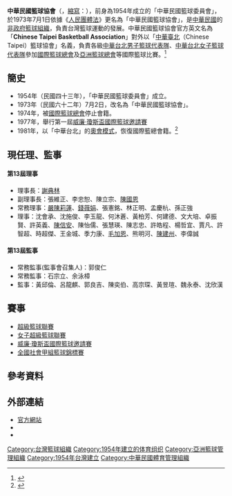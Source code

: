 {{Infobox sport governing body
|name         = 中華民國籃球協會 <br /> Chinese Taipei Basketball Association
|abbrev       = CTBA
|logo         = 中華民國籃球協會logo.png
|logosize     = 200px
|sport        = [[籃球|籃球]]
|jurisdiction = {{ROC}}
|founded      = {{Start date|1954}}
|aff          = [[国际篮球联合会|國際籃球總會]]
|affdate      = 
|region       = [[亞洲籃球總會|亞洲籃球總會]]
|regionyear   = 
|headquarters = {{ROC}}<br />[[臺北市|臺北市]][[中山區_(臺北市)|中山區]]朱崙街20號
|president2   = [[謝典林|謝典林]]
|secretary    = 
|coach        = 
|womenscoach  = 
|url          = http://www.basketball-tpe.org/
}}

'''中華民國籃球協會'''（{{lang-en|'''C'''hinese '''T'''aipei '''B'''asketball '''A'''ssociation}}，[[縮寫|縮寫]]：{{lang|en|'''CTBA'''}}），前身為1954年成立的「中華民國籃球委員會」，於1973年7月1日依據《[[s:人民團體法|人民團體法]]》更名為「中華民國籃球協會」，是[[中華民國|中華民國]]的[[非政府组织|非政府籃球組織]]，負責台灣籃球運動的發展。中華民國籃球協會官方英文名為「'''Chinese Taipei Basketball Association'''」對外以「[[中華臺北|中華臺北]]（Chinese Taipei）籃球協會」名義，負責各級[[中華台北男子籃球代表隊|中華台北男子籃球代表隊]]、[[中華台北女子籃球代表隊|中華台北女子籃球代表隊]]參加[[國際籃球總會|國際籃球總會]]及[[亞洲籃球總會|亞洲籃球總會]]等國際籃球比賽。<ref>{{Cite web |url=http://www.rocsf.org.tw/about_us/about_us_7_page.asp?file=D62806112611.htm |title=中華民國籃球協會簡介 |accessdate=2016-05-07 |archive-date=2016-08-13 |archive-url=https://web.archive.org/web/20160813212519/http://www.rocsf.org.tw/about_us/about_us_7_page.asp?file=D62806112611.htm |dead-url=no }}</ref>

==簡史==
*1954年（民國四十三年），「中華民國籃球委員會」成立。
*1973年（民國六十二年）7月2日，改名為「中華民國籃球協會」。
*1974年，被[[國際籃球總會|國際籃球總會]]停止會籍。
*1977年，舉行第一屆[[威廉·瓊斯盃國際籃球邀請賽|威廉·瓊斯盃國際籃球邀請賽]]
*1981年，以「中華台北」的[[奧會模式|奧會模式]]，恢復國際籃總會籍。<ref>{{Cite web |url=http://www.pts.org.tw/Program/Template1B_About.aspx?PNum=315&PURL= |title=瓊斯盃的起源 |accessdate=2016-05-07 |archive-date=2017-02-22 |archive-url=https://web.archive.org/web/20170222064919/http://www.pts.org.tw/Program/Template1B_About.aspx?PNum=315&PURL= |dead-url=no }}</ref>

==現任理、監事==

==== 第13屆理事 ====

* 理事長：[[謝典林|謝典林]]
* 副理事長：張維正、李忠恕、陳立宗、[[陳國恩|陳國恩]]
* 常務理事：[[陳莉蓮|嚴陳莉蓮]]、[[錢薇娟|錢薇娟]]、張憲銘、林正明、孟慶杭、孫正強
* 理事：沈會承、沈施俊、李玉龍、何沐蒼、黃柏芳、何建德、文大培、卓振賢、許英義、[[陳信安|陳信安]]、陳怡儒、張慧瑛、陳志忠、許皓程、楊哲宜、賈凡、許智超、時超傑、王金城、季力康、[[毛加恩|毛加恩]]、熊明河、[[陳建州|陳建州]]、李偉誠

==== 第13屆監事 ====

* 常務監事(監事會召集人)：郭俊仁
* 常務監事：石宗立、余泳樟
* 監事：黃邱倫、呂龍麒、郭良吉、陳奕伯、高宗琛、黃昱瑄、魏永泰、沈欣漢

==賽事==
*[[超級籃球聯賽|超級籃球聯賽]]
*[[女子超級籃球聯賽|女子超級籃球聯賽]]
*[[威廉·瓊斯盃國際籃球邀請賽|威廉·瓊斯盃國際籃球邀請賽]]
*[[全國社會甲組籃球錦標賽|全國社會甲組籃球錦標賽]]

== 參考資料 ==
<references/>

==外部連結==
* [http://ctba.choxue.com/ 官方網站]{{Wayback|url=http://ctba.choxue.com/ |date=20180627123418 }}
*{{facebook|CTBAofficial}}
*{{instagram|ctbaofficial}}
{{ROCSF}}
{{臺灣籃球}}

[[Category:台灣籃球組織|Category:台灣籃球組織]]
[[Category:1954年建立的体育组织|Category:1954年建立的体育组织]]
[[Category:亞洲籃球管理組織|Category:亞洲籃球管理組織]]
[[Category:1954年台灣建立|Category:1954年台灣建立]]
[[Category:中華民國體育管理組織|Category:中華民國體育管理組織]]